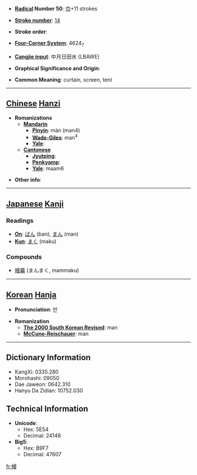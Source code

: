 * '''[[Wiktionary:Chinese radical index| Radical]] Number 50''': [[Wiktionary:Chinese radical index 巾|巾]]+11 strokes

* '''[[Wiktionary:Chinese total strokes index|Stroke number]]''': [[Wiktionary:Chinese total strokes index 14|14]]

* '''Stroke order''': 

* '''[[Wiktionary:Chinese four corner index|Four-Corner System]]''': 4624<sub>7</sub>

* '''[[Wiktionary:Chinese Cangjie index|Cangjie input]]''': 中月日田水 (LBAWE)

* '''Graphical Significance and Origin''': 

* '''Common Meaning''': curtain, screen, tent

----

== [[Chinese]] [[Hanzi]] ==

* '''Romanizations'''
** '''[[Mandarin]]'''
*** '''[[Pinyin]]''': màn (man4)
*** '''[[Wade-Giles]]''': man<sup>4</sup>
*** '''[[Yale]]''': 
** '''[[Cantonese]]'''
*** '''[[Jyutping]]''':
*** '''[[Penkyamp]]''': 
*** '''[[Yale]]''': maam6

* '''Other info''': 

----

== [[Japanese]] [[Kanji]] ==

===Readings===
* '''[[On]]''': [[ばん]] (ban), [[まん]] (man)
* '''[[Kun]]''': [[まく]] (maku)
===Compounds===
*[[幔幕]] (まんまく, mammaku)
----

== [[Korean]] [[Hanja]] ==

* '''Pronunciation''': 만

* '''Romanization'''
** '''[[The 2000 South Korean Revised Romanization|The 2000 South Korean Revised]]''': man
** '''[[McCune-Reischauer]]''': man

----

== Dictionary Information ==

* KangXi: 0335.280
* Morohashi: 09050
* Dae Jaweon: 0642.310
* Hanyu Da Zidian: 10752.030

== Technical Information ==

* '''Unicode''':
** Hex: 5E54
** Decimal: 24148
* '''Big5''':
** Hex: B9F7
** Decimal: 47607

[[fr:幔]]
